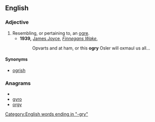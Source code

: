 ==English==

===Adjective===
{{en-adj}}

# Resembling, or pertaining to, an [[ogre]].
#* '''1939,''' [[w:James Joyce|James Joyce]], ''[[s:Finnegans Wake|Finnegans Wake]]'',
#*: Opvarts and at ham, or this '''ogry''' Osler will oxmaul us all...

====Synonyms====
* [[ogrish]]

===Anagrams===
* {{alphagram|[[gory#English|gory]]}} 
* [[gyro#English|gyro]]
* [[orgy#English|orgy]]

[[Category:English words ending in "-gry"]]